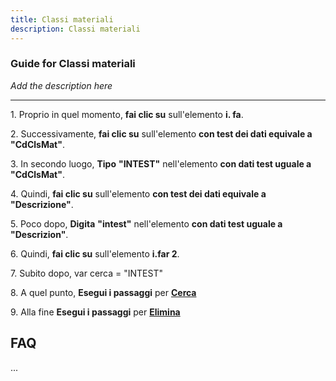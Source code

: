 ```yaml
---
title: Classi materiali
description: Classi materiali
---
```


### Guide for Classi materiali

*Add the description here*

___

1\. Proprio in quel momento, **fai clic su** sull'elemento **i. fa**.  
  
2\. Successivamente, **fai clic su** sull'elemento **con test dei dati equivale a "CdClsMat"**.  
  
3\. In secondo luogo, **Tipo** **"INTEST"** nell'elemento **con dati test uguale a "CdClsMat"**.  
  
4\. Quindi, **fai clic su** sull'elemento **con test dei dati equivale a "Descrizione"**.  
  
5\. Poco dopo, **Digita** **"intest"** nell'elemento **con dati test uguale a "Descrizion"**.  
  
6\. Quindi, **fai clic su** sull'elemento **i.far 2**.  
  
7\. Subito dopo, var cerca = "INTEST"  
  
8\. A quel punto, **Esegui i passaggi** per **[Cerca](/docs/Z_Operazioni%20base/Cerca)**  
  
9\. Alla fine **Esegui i passaggi** per **[Elimina](/docs/Z_Operazioni%20base/Elimina)**  

FAQ
---

...